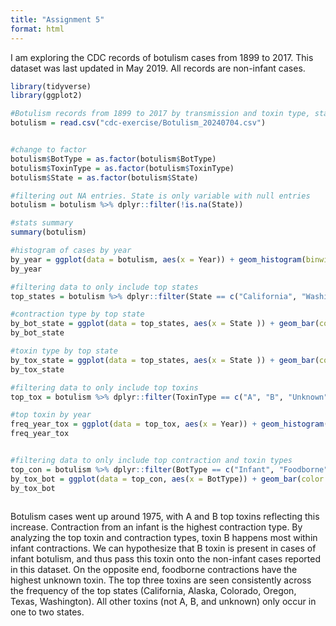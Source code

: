 ```yaml
---
title: "Assignment 5"
format: html
---
```


I am exploring the CDC records of botulism cases from 1899 to 2017. This dataset was last updated in May 2019. All records are non-infant cases.
```r

library(tidyverse)
library(ggplot2)

#Botulism records from 1899 to 2017 by transmission and toxin type, state, and frequency
botulism = read.csv("cdc-exercise/Botulism_20240704.csv")


#change to factor
botulism$BotType = as.factor(botulism$BotType)
botulism$ToxinType = as.factor(botulism$ToxinType)
botulism$State = as.factor(botulism$State)

#filtering out NA entries. State is only variable with null entries
botulism = botulism %>% dplyr::filter(!is.na(State))

#stats summary
summary(botulism)

```


```r

#histogram of cases by year
by_year = ggplot(data = botulism, aes(x = Year)) + geom_histogram(binwidth = 2, color = "black", fill = "green" )
by_year

#filtering data to only include top states
top_states = botulism %>% dplyr::filter(State == c("California", "Washington", "Texas", "Colorado", "Oregon", "Alaska"))

#contraction type by top state
by_bot_state = ggplot(data = top_states, aes(x = State )) + geom_bar(color = "black", fill = "pink") + facet_wrap(~BotType, scales = "free") + labs(x = "State", y = "Count", title = "Case Count by Top  State and Contraction Type")
by_bot_state

#toxin type by top state
by_tox_state = ggplot(data = top_states, aes(x = State )) + geom_bar(color = "black", fill = "purple") + facet_wrap(~ToxinType, scales = "free") + labs(x = "State", y = "Count", title = "Case Count by Top State and Toxin Type")
by_tox_state

#filtering data to only include top toxins
top_tox = botulism %>% dplyr::filter(ToxinType == c("A", "B", "Unknown"))

#top toxin by year
freq_year_tox = ggplot(data = top_tox, aes(x = Year)) + geom_histogram(binwidth = 2, color = "black", fill = "cyan" )+ facet_wrap(~ToxinType) + labs(x = "Year", y = "Count", title = "Frequency by Year and Toxin Type")
freq_year_tox


#filtering data to only include top contraction and toxin types
top_con = botulism %>% dplyr::filter(BotType == c("Infant", "Foodborne"), ToxinType == c("A", "B", "Unknown"))
by_tox_bot = ggplot(data = top_con, aes(x = BotType)) + geom_bar(color = "black", fill = "grey") + facet_wrap(~ToxinType) + labs(x = "Contraction Type", y = "Count", title = "Frequency by Contraction Type and Toxin Type")
by_tox_bot
                                     
```
Botulism cases went up around 1975, with A and B top toxins reflecting this increase. Contraction from an infant is the highest contraction type. By analyzing the top toxin and contraction types, toxin B happens most within infant contractions. We can hypothesize that B toxin is present in cases of infant botulism, and thus pass this toxin onto the non-infant cases reported in this dataset. On the opposite end, foodborne contractions have the highest unknown toxin. The top three toxins are seen consistently across the frequency of the top states (California, Alaska, Colorado, Oregon, Texas, Washington). All other toxins (not A, B, and unknown) only occur in one to two states.
